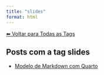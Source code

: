 ```yaml
---
title: "slides"
format: html
---
```


[⬅ Voltar para Todas as Tags](../tags.qmd)

## Posts com a tag **slides**

- [Modelo de Markdown com Quarto](/posts/programacao/modelos-markdown.html)
